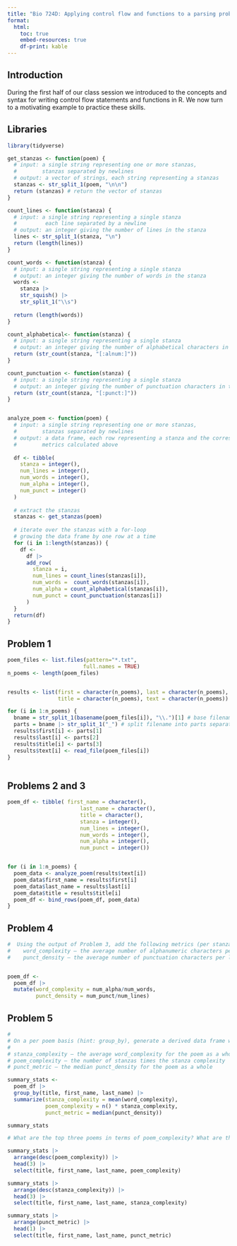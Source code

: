 ```yaml
---
title: "Bio 724D: Applying control flow and functions to a parsing problem"
format: 
  html:
    toc: true
    embed-resources: true
    df-print: kable
---
```




## Introduction

During the first half of our class session we introduced to the concepts and syntax for writing control flow statements and functions in R.  We now turn to a motivating example to practice these skills.



## Libraries

```r
library(tidyverse)
```

```r

get_stanzas <- function(poem) {
  # input: a single string representing one or more stanzas, 
  #        stanzas separated by newlines
  # output: a vector of strings, each string representing a stanzas
  stanzas <- str_split_1(poem, "\n\n")
  return (stanzas) # return the vector of stanzas
}

count_lines <- function(stanza) {
  # input: a single string representing a single stanza
  #         each line separated by a newline
  # output: an integer giving the number of lines in the stanza
  lines <- str_split_1(stanza, "\n")
  return (length(lines))
}

count_words <- function(stanza) {
  # input: a single string representing a single stanza
  # output: an integer giving the number of words in the stanza
  words <- 
    stanza |> 
    str_squish() |>
    str_split_1("\\s")
  
  return (length(words))
}

count_alphabetical<- function(stanza) {
  # input: a single string representing a single stanza
  # output: an integer giving the number of alphabetical characters in the stanza
  return (str_count(stanza, "[:alnum:]"))
}

count_punctuation <- function(stanza) {
  # input: a single string representing a single stanza
  # output: an integer giving the number of punctuation characters in the stanza
  return (str_count(stanza, "[:punct:]"))
}


analyze_poem <- function(poem) {
  # input: a single string representing one or more stanzas, 
  #        stanzas separated by newlines
  # output: a data frame, each row representing a stanza and the corresponding
  #        metrics calculated above
  
  df <- tibble(
    stanza = integer(),
    num_lines = integer(),
    num_words = integer(),
    num_alpha = integer(),
    num_punct = integer()
  )
  
  # extract the stanzas
  stanzas <- get_stanzas(poem)
  
  # iterate over the stanzas with a for-loop
  # growing the data frame by one row at a time
  for (i in 1:length(stanzas)) {
    df <-
      df |>
      add_row(
        stanza = i,
        num_lines = count_lines(stanzas[i]),
        num_words =  count_words(stanzas[i]),
        num_alpha = count_alphabetical(stanzas[i]),
        num_punct = count_punctuation(stanzas[i])
      )
  }
  return(df)
}

```


## Problem 1


```r
poem_files <- list.files(pattern="*.txt",
                        full.names = TRUE)
n_poems <- length(poem_files)


results <- list(first = character(n_poems), last = character(n_poems), 
                title = character(n_poems), text = character(n_poems))

for (i in 1:n_poems) {
  bname = str_split_1(basename(poem_files[i]), "\\.")[1] # base filename w/out extension
  parts = bname |> str_split_1("_") # split filename into parts separated by underscores
  results$first[i] <- parts[1]
  results$last[i] <- parts[2]
  results$title[i] <- parts[3]
  results$text[i] <- read_file(poem_files[i])
}
  
```


## Problems 2 and 3

```r
poem_df <- tibble( first_name = character(),
                       last_name = character(),
                       title = character(),
                       stanza = integer(),
                       num_lines = integer(),
                       num_words = integer(),
                       num_alpha = integer(),
                       num_punct = integer())


for (i in 1:n_poems) {
  poem_data <- analyze_poem(results$text[i])
  poem_data$first_name = results$first[i]
  poem_data$last_name = results$last[i]
  poem_data$title = results$title[i]
  poem_df <- bind_rows(poem_df, poem_data)
}

```

## Problem 4

```r
#  Using the output of Problem 3, add the following metrics (per stanza) to the data frame:
#    word_complexity – the average number of alphanumeric characters per word
#    punct_density – the average number of punctuation characters per line


poem_df <-
  poem_df |> 
  mutate(word_complexity = num_alpha/num_words,
         punct_density = num_punct/num_lines)

```

## Problem 5

```r
# 
# On a per poem basis (hint: group_by), generate a derived data frame with the following:
# 
# stanza_complexity – the average word_complexity for the poem as a whole
# poem_complexity – the number of stanzas times the stanza complexity
# punct_metric – the median punct_density for the poem as a whole

summary_stats <-
  poem_df |>
  group_by(title, first_name, last_name) |>
  summarize(stanza_complexity = mean(word_complexity),
            poem_complexity = n() * stanza_complexity,
            punct_metric = median(punct_density))

summary_stats
```

```r
# What are the top three poems in terms of poem_complexity? What are the top three poems in terms of stanza_complexity?

summary_stats |>
  arrange(desc(poem_complexity)) |> 
  head(3) |>
  select(title, first_name, last_name, poem_complexity)  
```


```r
summary_stats |>
  arrange(desc(stanza_complexity)) |> 
  head(3) |>
  select(title, first_name, last_name, stanza_complexity)
```

```r
summary_stats |>
  arrange(punct_metric) |>
  head(1) |>
  select(title, first_name, last_name, punct_metric)
```



